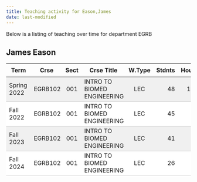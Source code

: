 ```yaml
---
title: Teaching activity for Eason,James
date: last-modified
---
```


Below is a listing of teaching over time for department EGRB


## James Eason

<style type="text/css">
#T_e165a table {
  width: 100%;
  border-collapse: collapse;
}
#T_e165a th {
  text-align: center;
  padding: 8px;
}
#T_e165a td:nth-child(1) {
  padding-right: 10px;
  text-align: left;
}
#T_e165a td:nth-child(2) {
  padding-right: 5px;
  text-align: left;
}
#T_e165a  td:nth-child(4) {
  padding-right: 5px;
  text-align: left;
}
#T_e165a td:nth-child(3) {
  text-align: center;
}
#T_e165a  td:nth-child(5) {
  text-align: center;
}
#T_e165a td:nth-child(6) {
  text-align: right;
}
#T_e165a  td:nth-child(7) {
  text-align: right;
}
#T_e165a_row0_col0, #T_e165a_row0_col1, #T_e165a_row0_col2, #T_e165a_row0_col3, #T_e165a_row0_col4, #T_e165a_row0_col5, #T_e165a_row0_col6, #T_e165a_row2_col0, #T_e165a_row2_col1, #T_e165a_row2_col2, #T_e165a_row2_col3, #T_e165a_row2_col4, #T_e165a_row2_col5, #T_e165a_row2_col6 {
  background-color: #f0f0f0;
  border-bottom: 1px solid #ccc;
}
#T_e165a_row1_col0, #T_e165a_row1_col1, #T_e165a_row1_col2, #T_e165a_row1_col3, #T_e165a_row1_col4, #T_e165a_row1_col5, #T_e165a_row1_col6, #T_e165a_row3_col0, #T_e165a_row3_col1, #T_e165a_row3_col2, #T_e165a_row3_col3, #T_e165a_row3_col4, #T_e165a_row3_col5, #T_e165a_row3_col6 {
  background-color: #ffffff;
  border-bottom: 1px solid #ccc;
}
</style>
<table id="T_e165a">
  <thead>
    <tr>
      <th id="T_e165a_level0_col0" class="col_heading level0 col0" >Term</th>
      <th id="T_e165a_level0_col1" class="col_heading level0 col1" >Crse</th>
      <th id="T_e165a_level0_col2" class="col_heading level0 col2" >Sect</th>
      <th id="T_e165a_level0_col3" class="col_heading level0 col3" >Crse Title</th>
      <th id="T_e165a_level0_col4" class="col_heading level0 col4" >W.Type</th>
      <th id="T_e165a_level0_col5" class="col_heading level0 col5" >Stdnts</th>
      <th id="T_e165a_level0_col6" class="col_heading level0 col6" >Hours</th>
    </tr>
  </thead>
  <tbody>
    <tr>
      <td id="T_e165a_row0_col0" class="data row0 col0" >Spring 2022</td>
      <td id="T_e165a_row0_col1" class="data row0 col1" >EGRB102</td>
      <td id="T_e165a_row0_col2" class="data row0 col2" >001</td>
      <td id="T_e165a_row0_col3" class="data row0 col3" >INTRO TO BIOMED ENGINEERING</td>
      <td id="T_e165a_row0_col4" class="data row0 col4" >LEC</td>
      <td id="T_e165a_row0_col5" class="data row0 col5" >48</td>
      <td id="T_e165a_row0_col6" class="data row0 col6" >144</td>
    </tr>
    <tr>
      <td id="T_e165a_row1_col0" class="data row1 col0" >Fall 2022</td>
      <td id="T_e165a_row1_col1" class="data row1 col1" >EGRB102</td>
      <td id="T_e165a_row1_col2" class="data row1 col2" >001</td>
      <td id="T_e165a_row1_col3" class="data row1 col3" >INTRO TO BIOMED ENGINEERING</td>
      <td id="T_e165a_row1_col4" class="data row1 col4" >LEC</td>
      <td id="T_e165a_row1_col5" class="data row1 col5" >45</td>
      <td id="T_e165a_row1_col6" class="data row1 col6" >68</td>
    </tr>
    <tr>
      <td id="T_e165a_row2_col0" class="data row2 col0" >Fall 2023</td>
      <td id="T_e165a_row2_col1" class="data row2 col1" >EGRB102</td>
      <td id="T_e165a_row2_col2" class="data row2 col2" >001</td>
      <td id="T_e165a_row2_col3" class="data row2 col3" >INTRO TO BIOMED ENGINEERING</td>
      <td id="T_e165a_row2_col4" class="data row2 col4" >LEC</td>
      <td id="T_e165a_row2_col5" class="data row2 col5" >41</td>
      <td id="T_e165a_row2_col6" class="data row2 col6" >62</td>
    </tr>
    <tr>
      <td id="T_e165a_row3_col0" class="data row3 col0" >Fall 2024</td>
      <td id="T_e165a_row3_col1" class="data row3 col1" >EGRB102</td>
      <td id="T_e165a_row3_col2" class="data row3 col2" >001</td>
      <td id="T_e165a_row3_col3" class="data row3 col3" >INTRO TO BIOMED ENGINEERING</td>
      <td id="T_e165a_row3_col4" class="data row3 col4" >LEC</td>
      <td id="T_e165a_row3_col5" class="data row3 col5" >26</td>
      <td id="T_e165a_row3_col6" class="data row3 col6" >39</td>
    </tr>
  </tbody>
</table>



